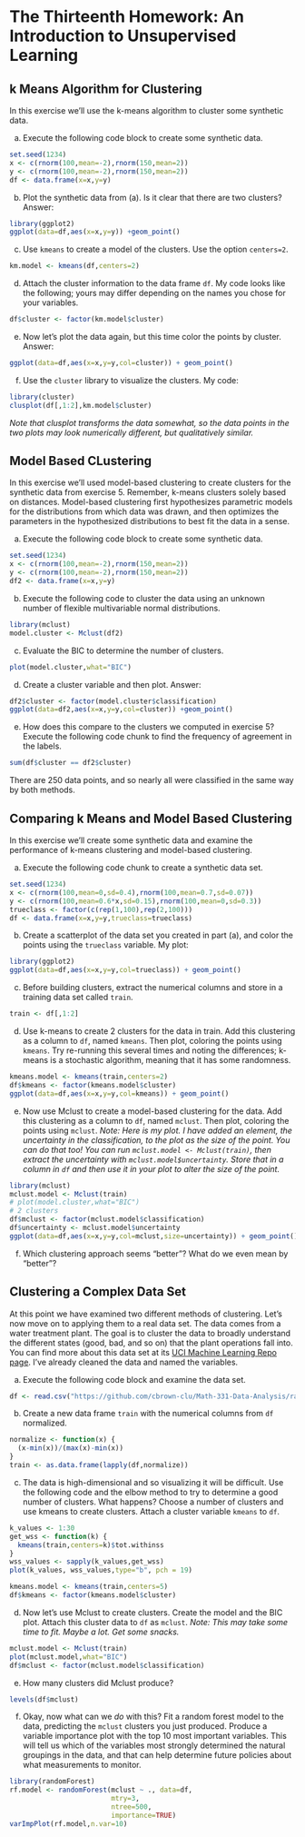 # The Thirteenth Homework: An Introduction to Unsupervised Learning

## k Means Algorithm for Clustering

In this exercise we'll use the k-means algorithm to cluster some synthetic data.

(a) Execute the following code block to create some synthetic data.
```r
set.seed(1234)
x <- c(rnorm(100,mean=-2),rnorm(150,mean=2))
y <- c(rnorm(100,mean=-2),rnorm(150,mean=2))
df <- data.frame(x=x,y=y)
```

(b) Plot the synthetic data from (a).  Is it clear that there are two clusters?  Answer:
```r
library(ggplot2)
ggplot(data=df,aes(x=x,y=y)) +geom_point()
```

(c) Use `kmeans` to create a model of the clusters.  Use the option `centers=2`.
```r
km.model <- kmeans(df,centers=2)
```

(d) Attach the cluster information to the data frame `df`.  My code looks like the following; yours may differ depending on the names you chose for your variables.
```r
df$cluster <- factor(km.model$cluster)
```

(e) Now let's plot the data again, but this time color the points by cluster.  Answer:
```r
ggplot(data=df,aes(x=x,y=y,col=cluster)) + geom_point()
```

(f) Use the `cluster` library to visualize the clusters.  My code:
```r
library(cluster)
clusplot(df[,1:2],km.model$cluster)
```

*Note that clusplot transforms the data somewhat, so the data points in the two plots may look numerically different, but qualitatively similar.*

## Model Based CLustering

In this exercise we'll used model-based clustering to create clusters for the synthetic data from exercise 5.  Remember, k-means clusters solely based on distances.  Model-based clustering first hypothesizes parametric models for the distributions from which data was drawn, and then optimizes the parameters in the hypothesized distributions to best fit the data in a sense.

(a) Execute the following code block to create some synthetic data.
```r
set.seed(1234)
x <- c(rnorm(100,mean=-2),rnorm(150,mean=2))
y <- c(rnorm(100,mean=-2),rnorm(150,mean=2))
df2 <- data.frame(x=x,y=y)
```

(b) Execute the following code to cluster the data using an unknown number of flexible multivariable normal distributions.

```r
library(mclust)
model.cluster <- Mclust(df2)
```

(c) Evaluate the BIC to determine the number of clusters.

```r
plot(model.cluster,what="BIC")
```

(d) Create a cluster variable and then plot.  Answer:

```r
df2$cluster <- factor(model.cluster$classification)
ggplot(data=df2,aes(x=x,y=y,col=cluster)) +geom_point()
```

(e) How does this compare to the clusters we computed in exercise 5?  Execute the following code chunk to find the frequency of agreement in the labels.

```r
sum(df$cluster == df2$cluster)
```

There are 250 data points, and so nearly all were classified in the same way by both methods.

## Comparing k Means and Model Based Clustering


In this exercise we'll create some synthetic data and examine the performance of k-means clustering and model-based clustering.

(a) Execute the following code chunk to create a synthetic data set.

```r
set.seed(1234)
x <- c(rnorm(100,mean=0,sd=0.4),rnorm(100,mean=0.7,sd=0.07))
y <- c(rnorm(100,mean=0.6*x,sd=0.15),rnorm(100,mean=0,sd=0.3))
trueclass <- factor(c(rep(1,100),rep(2,100)))
df <- data.frame(x=x,y=y,trueclass=trueclass)
```

(b) Create a scatterplot of the data set you created in part (a), and color the points using the `trueclass` variable.  My plot:

```r
library(ggplot2)
ggplot(data=df,aes(x=x,y=y,col=trueclass)) + geom_point()
```

(c) Before building clusters, extract the numerical columns and store in a training data set called `train`.

```r
train <- df[,1:2]
```

(d) Use k-means to create 2 clusters for the data in train.  Add this clustering as a column to `df`, named `kmeans`.  Then plot, coloring the points using `kmeans`.  Try re-running this several times and noting the differences; k-means is a stochastic algorithm, meaning that it has some randomness.

```r
kmeans.model <- kmeans(train,centers=2)
df$kmeans <- factor(kmeans.model$cluster)
ggplot(data=df,aes(x=x,y=y,col=kmeans)) + geom_point()
```

(e) Now use Mclust to create a model-based clustering for the data.  Add this clustering as a column to `df`, named `mclust`.  Then plot, coloring the points using `mclust`.  *Note: Here is my plot.  I have added an element, the uncertainty in the classification, to the plot as the size of the point.  You can do that too!  You can run `mclust.model <- Mclust(train)`, then extract the uncertainty with `mclust.model$uncertainty`.  Store that in a column in `df` and then use it in your plot to alter the size of the point.*
```r
library(mclust)
mclust.model <- Mclust(train)
# plot(model.cluster,what="BIC")
# 2 clusters
df$mclust <- factor(mclust.model$classification)
df$uncertainty <- mclust.model$uncertainty
ggplot(data=df,aes(x=x,y=y,col=mclust,size=uncertainty)) + geom_point()
```

(f) Which clustering approach seems "better"?  What do we even mean by "better"?

## Clustering a Complex Data Set

At this point we have examined two different methods of clustering.  Let's now move on to applying them to a real data set.  The data comes from a water treatment plant.  The goal is to cluster the data to broadly understand the different states (good, bad, and so on) that the plant operations fall into.  You can find more about this data set at its [UCI Machine Learning Repo page](https://archive.ics.uci.edu/ml/datasets/Water+Treatment+Plant).  I've already cleaned the data and named the variables.

(a) Execute the following code block and examine the data set.

```r
df <- read.csv("https://github.com/cbrown-clu/Math-331-Data-Analysis/raw/master/B.%20Data%20sets/water_treatment.csv")
```

(b) Create a new data frame `train` with the numerical columns from `df` normalized.
```r
normalize <- function(x) {
  (x-min(x))/(max(x)-min(x))
}
train <- as.data.frame(lapply(df,normalize))
```

(c) The data is high-dimensional and so visualizing it will be difficult.  Use the following code and the elbow method to try to determine a good number of clusters.  What happens?  Choose a number of clusters and use kmeans to create clusters.  Attach a cluster variable `kmeans` to `df`.
```r
k_values <- 1:30
get_wss <- function(k) {
  kmeans(train,centers=k)$tot.withinss
}
wss_values <- sapply(k_values,get_wss)
plot(k_values, wss_values,type="b", pch = 19)
```
```r
kmeans.model <- kmeans(train,centers=5)
df$kmeans <- factor(kmeans.model$cluster)
```

(d) Now let's use Mclust to create clusters.  Create the model and the BIC plot.  Attach this cluster data to `df` as `mclust`.  *Note: This may take some time to fit.  Maybe a lot.  Get some snacks.*
```r
mclust.model <- Mclust(train)
plot(mclust.model,what="BIC")
df$mclust <- factor(mclust.model$classification)
```

(e) How many clusters did Mclust produce?

```r
levels(df$mclust)
```

(f) Okay, now what can we *do* with this?  Fit a random forest model to the data, predicting the `mclust` clusters you just produced.  Produce a variable importance plot with the top 10 most important variables.  This will tell us which of the variables most strongly determined the natural groupings in the data, and that can help determine future policies about what measurements to monitor.
```r
library(randomForest)
rf.model <- randomForest(mclust ~ ., data=df,
                         mtry=3,
                         ntree=500,
                         importance=TRUE)
varImpPlot(rf.model,n.var=10)
```
